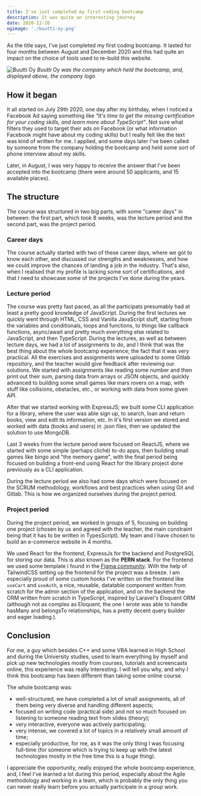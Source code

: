 ```yaml
---
title: I've just completed my first coding bootcamp
description: It was quite an interesting journey
date: 2020-12-20
ogimage: './buutti-oy.png'
---
```


As the title says, I've just completed my first coding bootcamp. It lasted for four months between August and December 2020 and this had quite an impact on the choice of tools used to re-build this website.

![Buutti Oy](./buutti-oy.png)
_Buutti Oy was the company which held the bootcamp, and, displayed above, the company logo_

## How it began

It all started on July 29th 2020, one day after my birthday, when I noticed a Facebook Ad saying something like _"It's time to get the missing certification for your coding skills, and learn more about TypeScript"_. Not sure what filters they used to target their ads on Facebook (or what information Facebook might have about my coding skills) but I really felt like the text was kind of written for me. I applied, and some days later I've been called by someone from the company holding the bootcamp and held some sort of phone interview about my skills.

Later, in August, I was very happy to receive the answer that I've been accepted into the bootcamp (there were around 50 applicants, and 15 available places).

## The structure

The course was structured in two big parts, with some "career days" in between: the first part, which took 8 weeks, was the lecture period and the second part, was the project period.

### Career days

The course actually started with two of these career days, where we got to know each other, and discussed our strengths and weaknesses, and how we could improve the chances of landing a job in the industry.
That's also, when I realised that my profile is lacking some sort of certifications, and that I need to showcase some of the projects I've done during the years.

### Lecture period

The course was pretty fast paced, as all the participats presumably had at least a pretty good knowledge of JavaScript.
During the first lectures we quickly went through HTML, CSS and Vanilla JavaScript stuff, starting from the variables and conditionals, loops and functions, to things like callback functions, async/await and pretty much everything else related to JavaScript, and then TypeScript.
During the lectures, as well as between lecture days, we had a lot of assignments to do, and I think that was the best thing about the whole bootcamp experience; the fact that it was very practical. All the exercises and assignments were uploaded to some Gitlab repository, and the teacher would give feedback after reviewing our solutions.
We started with assignments like reading some number and then print out their sum, parsing data from arrays or JSON objects, and quickly advanced to building some small games like mars rovers on a map, with stuff like collisions, obstacles, etc., or working with data from some given API.

After that we started working with ExpressJS; we built some CLI application for a library, where the user was able sign up, to search, loan and return books, view and edit its information, etc.
In it's first version we stored and worked with data (books and users) in .json files, then we updated the solution to use MongoDB.

Last 3 weeks from the lecture period were focused on ReactJS, where we started with some simple (perhaps cliché) to-do apps, then building small games like bingo and "the memory game", with the final period being focused on building a front-end using React for the library project done previously as a CLI application.

During the lecture period we also had some days which were focused on the SCRUM methodology, workflows and best practices when using Git and Gitlab. This is how we organized ourselves during the project period.

### Project period

During the project period, we worked in groups of 5, focusing on building one project (chosen by us and agreed with the teacher, the main constraint being that it has to be written in TypesScript).
My team and I have chosen to build an e-commerce website in 4 months.

We used React for the frontend, ExpressJs for the backend and PostgreSQL for storing our data. This is also known as the **PERN stack**.
For the frontend we used some template I found in the <a target="_blank" rel="noreferrer" href="https://www.figma.com/community">Figma community</a>. With the help of TailwindCSS setting up the frontend for the project was a breeze.
I am especially proud of some custom hooks I've written on the frontend like `useCart` and `useAuth`, a nice, reusable, datatable component written from scratch for the admin section of the application, and on the backend the ORM written from scratch in TypeScript, inspired by Laravel's Eloquent ORM (although not as complex as Eloquent, the one I wrote was able to handle hasMany and belongsTo relationships, has a pretty decent query builder and eager loading.).

## Conclusion

For me, a guy which besides C++ and some VBA learned in High School and during the University studies, used to learn everything by myself and pick up new technologies mostly from courses, tutorials and screencasts online, this experience was really interesting.
I will tell you why, and why I think this bootcamp has been different than taking some online course.

The whole bootcamp was:

-   well-structured, we have completed a lot of small assignments, all of them being very diverse and handling different aspects;
-   focused on writing code (practical side) and not so much focused on listening to someone reading text from slides (theory);
-   very interactive, everyone was actively participating;
-   very intense, we covered a lot of topics in a relatively small amount of time;
-   especially productive, for me, as it was the only thing I was focusing full-time (for someone which is trying to keep up with the latest technologies mostly in the free time this is a huge thing).

I appreciate the opportunity, really enjoyed the whole bootcamp experience, and, I feel I've learned a lot during this period, especially about the Agile methodology and working in a team, which is probably the only thing you can never really learn before you actually participate in a group work.
